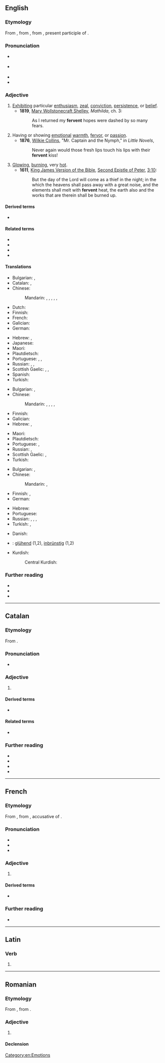 ==English==

===Etymology===
From {{inh|en|enm|fervent}}, from {{der|en|fro|fervent}}, from {{der|en|la|fervens|fervens, ferventem}}, present participle of {{m|la|fervere||to boil, ferment, glow, rage}}.

===Pronunciation===
* {{a|GenAm}} {{IPA|en|/ˈfɝ.vənt/}}
* {{a|RP}} {{IPA|en|/ˈfɜː.vənt/}}
* {{hyph|en|fer|vent}}
* {{rhymes|en|ɜː(ɹ)vənt}}

===Adjective===
{{en-adj}}

# [[exhibit|Exhibit]]ing particular [[enthusiasm]], [[zeal]], [[conviction]], [[persistence]], or [[belief]].
#* '''1819''', [[w:Mary Wollstonecraft Shelley|Mary Wollstonecraft Shelley]], ''Mathilda'', ch. 3:
#*: As I returned my '''fervent''' hopes were dashed by so many fears.
# Having or showing [[emotion]]al [[warmth]], [[fervor]], or [[passion]].
#* '''1876''', [[w:Wilkie Collins|Wilkie Collins]], "Mr. Captain and the Nymph," in ''Little Novels'',
#*: Never again would those fresh lips touch his lips with their '''fervent''' kiss!
# [[glowing|Glowing]], [[burning]], very [[hot]].
#* '''1611''', [[w:King James Version of the Bible|King James Version of the Bible]], [[w:Second Epistle of Peter|Second Epistle of Peter]], [[s:Bible (King James)/2 Peter#Chapter 3|3:10]]:
#*: But the day of the Lord will come as a thief in the night; in the which the heavens shall pass away with a great noise, and the elements shall melt with '''fervent''' heat, the earth also and the works that are therein shall be burned up.

====Derived terms====
* {{l|en|fervently}}

====Related terms====
* {{l|en|fever}}
* {{l|en|ferment}}
* {{l|en|fervid}}
* {{l|en|fervor}}

====Translations====
{{trans-top|exhibiting particular enthusiasm, zeal, conviction, persistence, or belief}}
* Bulgarian: {{t+|bg|пламенен|sc=Cyrl}}, {{t+|bg|страстен|sc=Cyrl}}
* Catalan: {{t+|ca|fervent}}, {{t|ca|fervorós}}
* Chinese:
*: Mandarin: {{t+|cmn|熱切|sc=Hani}}, {{t+|cmn|热切|tr=rèqiè|sc=Hani}}, {{t+|cmn|踴躍|sc=Hani}}, {{t+|cmn|踊跃|tr=yǒngyuè|sc=Hani}}, {{t+|cmn|熱烈|sc=Hani}}, {{t+|cmn|热烈|tr=rèliè|sc=Hani}}
* Dutch: {{t+|nl|fervent}}
* Finnish: {{t+|fi|kiihkeä}}
* French: {{t+|fr|fervent}}
* Galician: {{t+|gl|afervoado}}
* German: {{t+|de|inbrünstig}}
{{trans-mid}}
* Hebrew: {{qualifier|formally}} {{t+|he|להט|m|alt=מְלֵא לַהַט|tr=melè láhat}}, {{t|he|נִלְהַב|m|tr=nilháv}}
* Japanese: {{t+|ja|熱烈|tr=ねつれつな, netsuretsu na|alt=熱烈な|sc=Jpan}}
* Maori: {{t|mi|manawawera}}
* Plautdietsch: {{t|pdt|drinjent}}
* Portuguese: {{t+|pt|fervente}}, {{t+|pt|fervoroso}}, {{t+|pt|férvido}}
* Russian: {{t+|ru|пла́менный}}, {{t+|ru|пы́лкий}}, {{t+|ru|стра́стный}}
* Scottish Gaelic: {{t|gd|dian}}, {{t|gd|dealasach}}, {{t|gd|dìoghrasach}}
* Spanish: {{t+|es|ferviente}}
* Turkish: {{t+|tr|tutkun}}
{{trans-bottom}}

{{trans-top|having or showing emotional warmth, fervor, or passion}}
* Bulgarian: {{t+|bg|горещ|sc=Cyrl}}, {{t+|bg|страстен|sc=Cyrl}}
* Chinese:
*: Mandarin: {{t+|cmn|熱情|sc=Hani}}, {{t+|cmn|热情|tr=rèqíng|sc=Hani}}, {{t+|cmn|火熱|sc=Hani}}, {{t+|cmn|火热|tr=huǒrè|sc=Hani}}, {{t+|cmn|激情|tr=jīqíng|sc=Hani}}
* Finnish: {{t+|fi|kiihkeä}}
* Galician: {{t+|gl|afervoado}}
* Hebrew: {{t|he|סוֹעֵר|m|tr=so'ér}}, {{t+|he|תשוקה|m|alt=מְלֵא תְּשׁוּקָה|tr=melè t∫uká}}
{{trans-mid}}
* Maori: {{t|mi|manawawera}}
* Plautdietsch: {{t|pdt|drinjent}}
* Portuguese: {{t+|pt|fervoroso}}, {{t+|pt|férvido}}
* Russian: {{t+|ru|пла́менный}}, {{t+|ru|жа́ркий}}
* Scottish Gaelic: {{t|gd|dian}}, {{t|gd|dealasach}}
* Turkish: {{t+|tr|tutkun}}
{{trans-bottom}}

{{trans-top|glowing, burning, very hot}}
* Bulgarian: {{t+|bg|горещ|sc=Cyrl}}, {{t+|bg|жарък|sc=Cyrl}}
* Chinese:
*: Mandarin: {{t+|cmn|炎熱|sc=Hani}}, {{t+|cmn|炎热|tr=yánrè|sc=Hani}}
* Finnish: {{t+|fi|tulikuuma}}, {{t+|fi|hehkuva}}
* German: {{t+|de|glühend}}
{{trans-mid}}
* Hebrew: {{t+|he|לוֹהֵט|m|tr=lohét}}
* Portuguese: {{t+|pt|férvido}}
* Russian: {{t+|ru|горя́чий}}, {{t+|ru|жа́ркий}}, {{t+|ru|жгу́чий}}, {{t+|ru|пылать|alt=пыла́ющий}}
* Turkish: {{t+|tr|hararetli}}, {{t+|tr|ateşli}}
{{trans-bottom}}

{{checktrans-top}}
* Danish: {{t-check|da|brændende}}
* {{ttbc|de}}: [[glühend]] (1,2), [[inbrünstig]] (1,2)
{{trans-mid}}
* Kurdish:
*: Central Kurdish: {{t+check|ckb|گەرمی}}
{{trans-bottom}}

===Further reading===
* {{R:Webster 1913}}
* {{R:Century 1911}}
* {{R:OneLook}}

[[Category:en:Emotions]]

----

==Catalan==

===Etymology===
From {{der|ca|la|fervēns}}.

===Pronunciation===
* {{ca-IPA}}

===Adjective===
{{ca-adj|mf}}

# {{l|en|fervent}}
#: {{syn|ca|fervorós}}

====Derived terms====
* {{l|ca|ferventment}}

====Related terms====
* {{l|ca|fervor}}

===Further reading===
* {{R:IEC2}}
* {{R:GDLC}}
* {{R:DNV}}
* {{R:DCVB}}

----

==French==

===Etymology===
From {{inh|fr|fro|-}}, from {{der|fr|la|fervēntem}}, accusative of {{m|la|fervēns}}.

===Pronunciation===
* {{fr-IPA}}
* {{audio|fr|Fr-fervent.ogg|audio}}
* {{homophones|fr|fervents}}

===Adjective===
{{fr-adj}}

# {{l|en|fervent}}

====Derived terms====
* {{l|fr|fervemment}}

===Further reading===
* {{R:TLFi}}

----

==Latin==

===Verb===
{{la-verb-form|fervent}}

# {{inflection of|la|ferveō||3|p|pres|actv|indc}}

----

==Romanian==

===Etymology===
From {{bor|ro|fr|fervent}}, from {{der|ro|la|fervens}}.

===Adjective===
{{ro-adj}}

# {{l|en|fervent}}

====Declension====
{{ro-decl-adj}}